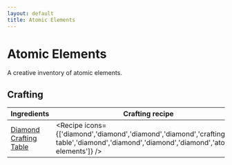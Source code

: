 ```yaml
---
layout: default
title: Atomic Elements
---
```



Atomic Elements
===================

A creative inventory of atomic elements.

## Crafting

| Ingredients | Crafting recipe |
| ----------- | --------------- |
| [Diamond](https://minecraft.wiki/w/Diamond)<br/>[Crafting Table](https://minecraft.wiki/w/Crafting_Table) | <Recipe icons={['diamond','diamond','diamond','diamond','crafting-table','diamond','diamond','diamond','diamond','atomic-elements']} /> |
